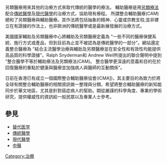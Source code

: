 {{Unreferenced|time=2013-11-27T16:10:30+00:00}}
{{medical}}
另類醫療用來其他的治療方式來取代傳統的醫學的療法。 輔助醫療是用[[另類療法|另類療法]]配合[[傳統醫學|傳統醫學]]及[[現代醫學|現代醫學]]的治療方式，協助現有療程。 所謂整合輔助醫療(CAM)總和了另類醫療與輔助醫療。其作法將包括抽象的精神、心靈或宗教支柱;並非建立在有證據的作法上，也非歐洲的傳統醫學或是最新展發展的治療方式。 

美國國家輔助及另類醫療中心將輔助及另類醫療定義為 "一些不同的醫療保健系統、施行方式或產品，但到目前為止並不被認為是傳統醫學的一部分"。網站還定義整合醫療為 "結合主流醫學治療與輔助及另類醫療並在安全性和有效性均能提供高品質的科學證據"。Ralph Snyderman和 Andrew Weil所提出的聯合聲明中提到 "整合醫學不等於輔助療法及另類療法(CAM)。 整合醫學更深遠的意義和目的在於回復醫療的重點於健康與醫療並加強病人與醫師的互動關係"。

日前在香港已有成立一個國際整合輔助醫療協會(ICMA[http://www.icma-cancer.tw]{{dead link|date=2018年3月 |bot=InternetArchiveBot |fix-attempted=yes }})，其主要目的為致力於將全球有關整合輔助醫療的相關資訊做一整理與分類，希望將整合輔助醫療的新知能同步於華文地區，尤其是針對癌症病人的幫助。期從嚴謹的科學角度、專業的學術研究，提供權威性的資訊給一般民眾以及專業人士參考。

==參見==
* [[替代医学|替代医学]]
* [[傳統醫學|傳統醫學]]
* [[現代醫學|現代醫學]]
* [[中醫|中醫]]

[[Category:治療|Category:治療]]